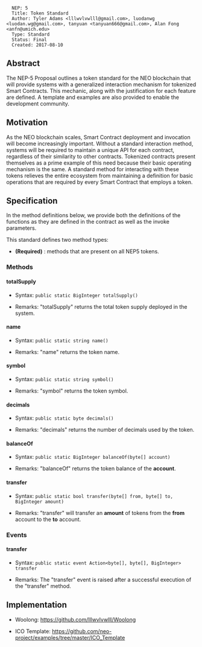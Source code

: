 <pre>
  NEP: 5
  Title: Token Standard
  Author: Tyler Adams <lllwvlvwlll@gmail.com>, luodanwg <luodan.wg@gmail.com>, tanyuan <tanyuan666@gmail.com>, Alan Fong <anfn@umich.edu>
  Type: Standard
  Status: Final
  Created: 2017-08-10
</pre>

==Abstract==

The NEP-5 Proposal outlines a token standard for the NEO blockchain that will provide systems with a generalized interaction mechanism for tokenized Smart Contracts.  This mechanic, along with the justification for each feature are defined.  A template and examples are also provided to enable the development community.

==Motivation==

As the NEO blockchain scales, Smart Contract deployment and invocation will become increasingly important.  Without a standard interaction method, systems will be required to maintain a unique API for each contract, regardless of their similarity to other contracts.  Tokenized contracts present themselves as a prime example of this need because their basic operating mechanism is the same.  A standard method for interacting with these tokens relieves the entire ecosystem from maintaining a definition for basic operations that are required by every Smart Contract that employs a token.

==Specification==

In the method definitions below, we provide both the definitions of the functions as they are defined in the contract as well as the invoke parameters.

This standard defines two method types:

* '''(Required)''' : methods that are present on all NEP5 tokens.

===Methods===

====totalSupply====

* Syntax: <code>public static BigInteger totalSupply()</code>

* Remarks: "totalSupply" returns the total token supply deployed in the system.

====name====

* Syntax: <code>public static string name()</code>

* Remarks: "name" returns the token name.

====symbol====

* Syntax: <code>public static string symbol()</code>

* Remarks: "symbol" returns the token symbol.

====decimals====

* Syntax: <code>public static byte decimals()</code>

* Remarks: "decimals" returns the number of decimals used by the token.

====balanceOf====

* Syntax: <code>public static BigInteger balanceOf(byte[] account)</code>

* Remarks: "balanceOf" returns the token balance of the '''account'''.

====transfer====

* Syntax: <code>public static bool transfer(byte[] from, byte[] to, BigInteger amount)</code>

* Remarks: "transfer" will transfer an '''amount''' of tokens from the '''from''' account to the '''to''' account.

===Events===

====transfer====

* Syntax: <code>public static event Action<byte[], byte[], BigInteger> transfer</code>

* Remarks: The "transfer" event is raised after a successful execution of the "transfer" method.

==Implementation==

*Woolong: https://github.com/lllwvlvwlll/Woolong

*ICO Template: https://github.com/neo-project/examples/tree/master/ICO_Template
